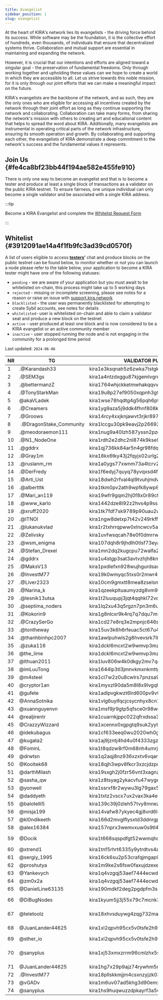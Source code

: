 ```yaml
---
title: Evangelist
sidebar_position: 1
slug: evangelist
---
```





At the heart of KIRA's network lies its evangelists - the driving force behind its success. While software may be the foundation, it is the collective effort of hundreds, even thousands, of individuals that ensure that decentralized systems thrive. Collaboration and mutual support are essential in maintaining and expanding the network.


However, it is crucial that our intentions and efforts are aligned toward a singular goal - the preservation of fundamental freedoms. Only through working together and upholding these values can we hope to create a world in which they are accessible to all. Let us strive towards this noble mission, for it is only through our joint efforts that we can make a meaningful impact on the future.


KIRA's evangelists are the backbone of the network, and as such, they are the only ones who are eligible for accessing all incentives created by the network through their joint effort as long as they continue supporting the network and collaborating. Collaboration can take many forms, from sharing the network's mission with others to creating art and educational content that helps to spread the word about KIRA. Additionally, many evangelists are instrumental in operating critical parts of the network infrastructure, ensuring its smooth operation and growth. By collaborating and supporting each other, the evangelists of KIRA demonstrate a deep commitment to the network's success and the fundamental values it represents.


## Join Us {#fe4ca8bf23bb44f194ae582e455fe910}


There is only one way to become an evangelist and that is to become a tester and produce at least a single block of transactions as a validator on the public KIRA testnet. To ensure fairness, one unique individual can only become a single validator and be associated with a single KIRA address. 


:::tip

Become a KIRA Evangelist and complete the [Whitelist ](https://docs.google.com/forms/d/e/1FAIpQLScnCJcjlzIZwJ9ilts0u1lXSAZt5X9dplcsq8F9BrMkJgNVCA/viewform)[Request Form](https://evangelist.kira.network/)

:::




## Whitelist {#3912091ae14a4f1fb9fc3ad39cd0570f}


A list of users eligible to access [**testers**](https://testers.kira.network/)**’** chat and produce blocks on the public testnet can be found below, to monitor whether or not you can launch a node please refer to the table below, your application to become a KIRA tester might have one of the following statuses:

- `pending` - we are aware of your application but you must await to be whitelisted on-chain, this process might take up to 5 working days
- `rejected` - missing or incomplete screening, please see notes for a reason or raise an issue with [support.kira.network](https://support.kira.network/)
- `blacklisted` - the user was permanently blacklisted for attempting to create Sybil accounts, see notes for details
- `whitelisted`- user is whitelisted on-chain and able to claim a validator seat and produce a new block on the testnet
- `active` - user produced at least one block and is now considered to be a KIRA evangelist or an active community member
- `inactive` - user stopped running the node and is not engaging in the community for a prolonged time period

Last updated: `2024-06-06`


| **NR** | **TG**                   | **VALIDATOR PUBLIC KEY**                    | **STATUS**     | **NOTE**            |
| ------ | ------------------------ | ------------------------------------------- | -------------- | ------------------- |
| 1      | .@Karandash33            | kira1e3ksqnah5z6zwka7tstgk0rzhwppdnag0yc6ap | `whitelisted`  | ???                 |
| 2      | .@SEM3gs                 | kira1a4ntzdxggu87kjgemlvgrmm4yxgpg8n3m54zme | `whitelisted`  |                     |
| 3      | .@bettermanzZ            | kira1764whjckketmwhakqqvv3j7du36lxgn9v4tawp | `whitelisted`  |                     |
| 4      | .@TonyStarkMan           | kira19u8p27ef9050xqpnh3g94hljxzp96a86yd7qrm | `whitelisted`  |                     |
| 5      | @akaVLadek               | kira1wse78hqdtg4g56pqh6ptk8llgmkp7r797933u8 | `whitelisted`  |                     |
| 6      | .@Creamers               | kira1yg9aza5j9ddk4fhnf808k4vfpwydjuqdam8urr | `whitelisted`  |                     |
| 7      | .@Groows                 | kira14rcy4xxjknjawvt3rjkr897vpazv9pywyhrafc | `whitelisted`  |                     |
| 8      |  .@DragonStake_Community | kira1lccgu30pk9eavj2p26692ltvpk9lr5u7e4uyk9 | `whitelisted`  |                     |
| 9      | .@meodoraemon111         | kira1nug9a40lzh587yssn2pzerfa2a94cxnz6wn8tu | `whitelisted`  |                     |
| 10     | .@N1_NodeOne             | kira1rdh2e2dhc2nl874k9kse9uq5wd0mcslnrcy6qa | `whitelisted`  |                     |
| 11     | .@gddrx                  | kira1qj736kk84ar5n4gr98fdq7f4453h3tapa3juqv | `whitelisted`  |                     |
| 12     | .@Gray1m                 | kira18kx6tky43j2fqyjx02urlg2uwhw8k7xplxs9qw | `whitelisted`  |                     |
| 13     | .@ruslanm_rm             | kira1a0ygs77xwnm73a4tcrv278fj4djgmzwxqptkzj | `whitelisted`  |                     |
| 14     | .@DerFredy               | kira1f6edyj7quyq78yvqxsd4fecj784j3dnsa8vdre | `whitelisted`  |                     |
| 15     | .@Arti_Ust               | kira18dwh2rfval4ql9tvuhjmdvauu3726g590kugf8 | `whitelisted`  |                     |
| 16     | .@albertttk              | kira1tkm0pv2ath9wpfk8ywp8m5y3eqwjac26w4f04t | `whitelisted`  |                     |
| 17     | .@Mari_an119             | kira19wfr9gqm2hj0f8x0r89cfxp3dsnvqqphcgsmnv | `whitelisted`  |                     |
| 18     | .@www_karlo              | kira1442dze8l92z2hvs4p9ssapvq7wadl4qhne5qw3 | `whitelisted`  |                     |
| 19     | .@xruff2020              | kira1tk7fdf7sk9789p90uau2wxyx45m5cmdlw69gvk | `whitelisted`  |                     |
| 20     | .@lTNOl                  | kira1ngw8detxp7t42v249rkff7hdf0lszysra074yr | `rejected`     |                     |
| 21     | .@lukanukvlad            | kira1r2txhrrqpww0xlncwcv5aryz4lmmmal4akrdzu | `whitelisted`  |                     |
| 22     | .@Zelivsky               | kira1uvfwsqcah78e0f0dmrrwztvjvsxh4nc9kjdayv | `whitelisted`  |                     |
| 23     | .@wsm_enigma             | kira107dqh8r9jhdlh0tlsf73eyanch4lewfxvdcmsg | `whitelisted`  |                     |
| 24     | .@Stefan_Drexel          | kira1mn2dq2kugcpu72walfa28r79vd953lxv9f3tek | `whitelisted`  |                     |
| 24     | .@gddrx                  | kira1u4stgp3sat3avtvzhjh8kmyzrrkwluu66f4wze | `whitelisted`  |                     |
| 25     | .@MaksV13                | kira1pxdlefxn928wujhgurdsax9s6frsapl0gggft2 | `whitelisted`  |                     |
| 26     | .@InvestM77              | kira19k0wmyqc5txs0r2mwr4lth4ll88umuxlgqzztc | jailed         |                     |
| 27     | .@Liver2323              | kira10cm9gmxtt8mea8zselsmcl2w0ylwnxazwdqh95 | `whitelisted`  |                     |
| 28     | .@Narina_k               | kira1qzeekpltuaumyzdg8vm9f88musyp75wcjhguyk | `whitelisted`  |                     |
| 29     | .@lesnik13utsa           | kira1t2luuqupj3jqt4qqhkl72vqcqm7kmpgrqlgjxc | `whitelisted`  |                     |
| 30     | .@septima_noders         | kira1lq2xu43q5rgzn7pn3m6uusy06q5rt7z6q6gnuw | `whitelisted`  |                     |
| 31     | .@Kokorin9               | kira1g8nlcxr9k4rq7q7dqu7msmnnglf7ywf4l8ltmg | `whitelisted`  |                     |
| 32     | .@CrazySerGo             | kira1cd27e8rq3e2mpnjc646sul5jnalhsx4kr8sdkh | `whitelisted`  |                     |
| 33     | .@tontheway              | kira15uv3k6h6rfeuac5ct67u4njwg42xrgq7dxsy7p | `whitelisted`  |                     |
| 34     | .@thanhbinhpc2007        | kira1awlpuhwls2g8hvevsrk7lkccqe6sk26cpq0tpu | `whitelisted`  |                     |
| 35     | .@zuka116                | kira1dckl6mcxt2w9wmvp3mz80ur7y9qnhs2ncc576p | `whitelisted`  |                     |
| 36     | @the_lime                | kira1dckl6mcxt2w9wmvp3mz80ur7y9qnhs2ncc576p | `whitelisted`  |                     |
| 37     | @lthuan2011              | kira1luv806w4k0dkgy2mv7qqr7mgq5ew2emhnmzxj2 | `whitelisted`  |                     |
| 38     | @imLuuTong               | kira1644lp3tl3jmnvkmxnkmttg5lqy2w67fd9nf2c3 | `whitelisted`  |                     |
| 39     | @m4steel                 | kira1cl7w2z0u8cwlrs7pnzsa98eg6x60j2jln2vm9q | `whitelisted`  |                     |
| 40     | @cryptor1an              | kira1myxzl90da5m8l8x9lvgqh47nj7pp5wj6xz63py | `whitelisted`  |                     |
| 41     | @gufete                  | kira1adlpvgkwzt6lrd600pv9vtlskuh0eem4vhjkde | `whitelisted`  |                     |
| 42     | @AnnaSotnika             | kira1vlg6uylfqcjcsycnhyx8cn7ad3suyqy4qs4z5w | `whitelisted`  |                     |
| 43     | @xuannguyenvn            | kira1msf9jr9gtp5qfsce0r98wg84yt0vj26v3en5ed | `whitelisted`  |                     |
| 44     | @realjirentr             | kira1cuarnkjppc022qfrxdssa3ua535f6qafxljfxs | `whitelisted`  |                     |
| 45     | @CrazzyWizzard           | kira1xcennx0xgpgtq9suk2yytjenr76xjt2xdmt9pj | `whitelisted`  |                     |
| 46     | @idekubagus              | kira1cf633eeq0wu2020wh0g4qdr6uswn206u3s4d48 | `whitelisted`  |                     |
| 47     | @kugata2                 | kira1aj9jzntj4hd4u0f4333zgzegtd5pqspkqza5dy | `rejected`     |                     |
| 48     | @FominL                  | kira1t8qdzw8rf0m68nh4umrjesrwvt572u36ux9ml9 | `rejected`     |                     |
| 49     | @drwtsn                  | kira1q2aqj8nz936xzxtv6vqanqlymp4256kd4zk768 | `rejected`     |                     |
| 50     | @Kooltek68               | kira18qjh3wpv8fkcr3xzcjdzpukjhw9mhlysjhc7kj | `whitelisted`  |                     |
| 51     | @darthMilash             | kira19sxgh2j0fzr56vnt3xagnzhu8qpty3kwvmc6z9 | `whitelisted`  |                     |
| 52     | @sasha_qw                | kira1z8tsyag2ykacvfu47wyge03ymfsks0w503teq9 | `whitelisted`  |                     |
| 53     | @yonwell                 | kira1ssrxf8r2wywu3lg79gax5cqglvey7jpltuu3me | `whitelisted`  |                     |
| 54     | @daddyeth                | kira1txtz2vscx7ux2vax3ka4ewfprdh5rdx7a6g9ae | `whitelisted`  |                     |
| 55     | @balotelli5              | kira139c39j0zleh57tvy8mnezngp25s3yua36v7wsn | `whitelisted`  |                     |
| 56     | @misja199                | kira14vafw87ykyec4gj8vrd6l44e8q5e0u6q7rc0f4 | `whitelisted`  |                     |
| 57     | @kl0ndikeeth             | kira166d2mvglflysxtd3ddnrgpycvwej3yje6pdda3 | `whitelisted`  |                     |
| 58     | @alex16384               | kira157nprx3wemvxuw0s9tl4lk4zzv2hw4q34nml00 | `whitelisted`  |                     |
| 59     | @Docik                   | kira1t668sqspdfgt52wwmqhdhteh09ygauxsvsf2xd | `rejected`     | invalid id          |
| 60     | @xtrend1                 | kira1tnf5rhrt6335y9ytrdtvs4ad2tnxz08nh5c262 | `whitelisted`  |                     |
| 61     | @sergiy_1995             | kira16ck6su2p53crafqjmgap935datnc6yfzzywv0u | `whitelisted`  |                     |
| 62     | @proshutya               | kira1m9ke2s6fsw0faxujdzexeu6yvk8tesezdwcywz | `whitelisted`  |                     |
| 63     | @Yankevych               | kira1q4vzgqj53aef7444ecwdgcgj9ctrxj9m535h8j | `whitelisted`  |                     |
| 64     | @zm0x2a                  | kira1q4vzgqj53aef7444ecwdgcgj9ctrxj9m535h8j | `whitelisted`  |                     |
| 65     | @DanielLine63135         | kira190mdkf2deg2pgdpfm3s3qrskd9gflpem2tkmyv | `whitelisted`  |                     |
| 66     | @DiBugNodes              | kira1kyum5jj3j55x79c7mcnk3a3g9pss77pzt9evpx | `rejected`     | invalid id          |
| 67     | @teletoolz               | kira18xhvsduywg4zqg732mawfe6k0ga8fryk2vpzv7 | `rejected`     | invalid id          |
| 68     | @JuanLander44625         | kira1xl2qpvh95cx5v0tsfe2h93r4e2xhyarm3l4nj8 | `rejected`     | invalid docs        |
| 69     | @sther_io                | kira1xl2qpvh95cx5v0tsfe2h93r4e2xhyarm3l4nj8 | `whitelisted`  |                     |
| 70     | @sanyplus                | kira1xj53xmxzrrm96cmlzhx5smlr85syr3g92rrxr7 | to be removed  | new validator setup |
| 71     | @JuanLander44625         | kira1hg7x29p9ajz74rywhm5ml7zxknmj5h9me0cs33 | `whitelisted`  |                     |
| 72     | .@InvestM77              | kira18pllskkmjjm4csxnzyjzk03hwtqx3e2a2gcw6f | `whitelisted`  |                     |
| 73     | @vGADv                   | kira1m6uv07ad5khg3d90emxa9tdy09v9k28auz7wvn | `whitelisted`  |                     |
| 74     | @sanyplus                | kira1hs9huqwuzzdpkayrf3a5wnx6hvpgfag52pl9xc | `whitelisted`  |                     |

